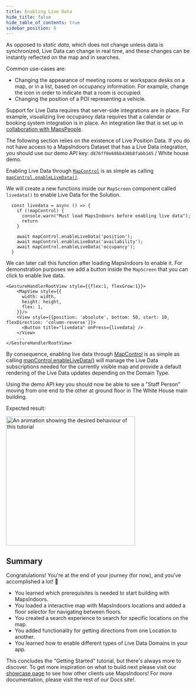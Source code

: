 ```yaml
---
title: Enabling Live Data
hide_title: false
hide_table_of_contents: true
sidebar_position: 6
---
```



As opposed to _static data_, which does not change unless data is synchronized, Live Data can change in real time, and these changes can be instantly reflected on the map and in searches.

Common use-cases are:

* Changing the appearance of meeting rooms or workspace desks on a map, or in a list, based on occupancy information. For example, change the icon in order to indicate that a room is occupied.
* Changing the position of a POI representing a vehicle.

Support for Live Data requires that server-side integrations are in place. For example, visualizing live occupancy data requires that a calendar or booking system integration is in place. An integration like that is set up in [collaboration with MapsPeople](https://www.mapspeople.com/mapsindoors-integrations/).

The following section relies on the existence of Live Position Data. If you do not have access to a MapsIndoors Dataset that has a Live Data integration, you should use our demo API key: `d876ff0e60bb430b8fabb145` / White house demo.

Enabling Live Data through [`MapControl`](https://app.mapsindoors.com/mapsindoors/reference/react-native/google-maps/1.0.0/classes/MapControl.html) is as simple as calling [`mapControl.enableLiveData()`](https://app.mapsindoors.com/mapsindoors/reference/react-native/google-maps/1.0.0/classes/MapControl.html#enableLiveData).

We will create a new functions inside our `MapScreen` component called `livedata()` to enable Live Data for the Solution.

```tsx
  const livedata = async () => {
    if (!mapControl) {
      console.warn("Must load MapsIndoors before enabling live data");
      return
    }

    await mapControl.enableLiveData('position');
    await mapControl.enableLiveData('availability');
    await mapControl.enableLiveData('occupancy');
  }
```

We can later call this function after loading MapsIndoors to enable it. For demonstration purposes we add a button inside the `MapScreen` that you can click to enable live data.

```tsx
<GestureHandlerRootView style={{flex:1, flexGrow:1}}>
    <MapView style={{
      width: width,
      height: height,
      flex: 1,
    }}/>
    <View style={{position: 'absolute', bottom: 50, start: 10, flexDirection: 'column-reverse'}}>
      <Button title="livedata" onPress={livedata} />
    </View>
    ...
</GestureHandlerRootView>
```

By consequence, enabling live data through [MapControl](https://app.mapsindoors.com/mapsindoors/reference/react-native/google-maps/1.0.0/classes/MapControl.html) is as simple as calling [mapControl.enableLiveData()](https://app.mapsindoors.com/mapsindoors/reference/react-native/google-maps/1.0.0/classes/MapControl.html) will manage the Live Data subscriptions needed for the currently visible map and provide a default rendering of the Live Data updates depending on the Domain Type.

Using the demo API key you should now be able to see a "Staff Person" moving from one end to the other at ground floor in The White House main building.<br/>

Expected result:

<img src="/img/getting-started/react_native_live_data.gif" alt="An animation showing the desired behaviour of this tutorial" width="350"/>

## Summary

Congratulations! You're at the end of your journey (for now), and you've accomplished a lot! 🎉

* You learned which prerequisites is needed to start building with MapsIndoors.
* You loaded a interactive map with MapsIndoors locations and added a floor selector for navigating between floors.
* You created a search experience to search for specific locations on the map.
* You added functionality for getting directions from one Location to another.
* You learned how to enable different types of Live Data Domains in your app.

This concludes the "Getting Started" tutorial, but there's always more to discover. To get more inspiration on what to build next please visit our [showcase page](https://www.mapspeople.com/showcases) to see how other clients use MapsIndoors! For more documentation, please visit the rest of our Docs site!.
